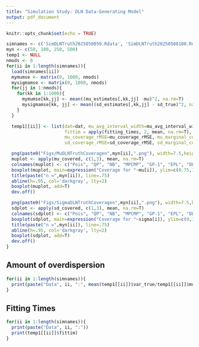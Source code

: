 ```yaml
---
title: "Simulation Study: DLN Data-Generating Model"
output: pdf_document
---
```


```r
knitr::opts_chunk$set(echo = TRUE)
```


```r
simnames <- c('SimDLNTruth2025050850.Rdata', 'SimDLNTruth20250508100.Rdata', 'SimDLNTruth20250508250.Rdata', 'SimDLNTruth20250508500.Rdata')
myn <- c(50, 100, 250, 500)
temp1 <- NULL
nmods <- 8
for(ii in 1:length(simnames)){
  load(simnames[ii])
  mymumse <- matrix(0, 1000, nmods)
  mysigmamse <- matrix(0, 1000, nmods)
  for(jj in 1:nmods){
    for(kk in 1:1000){
      mymumse[kk,jj] <- mean((mu_estimates[,kk,jj] -mu)^2, na.rm=T)
      mysigmamse[kk, jj] <- mean((sd_estimates[,kk,jj] - sd_true)^2, na.rm=T)
    }
  }

  temp1[[ii]] <- list(dat=dat, mu_avg_interval_width=mu_avg_interval_width, mu_avg_rmse=apply(mymumse, 2, mean, na.rm=T), #(apply((mu_estimates - array(rep(mu, 1000*5), c(400, 1000, 5)))^2,3,mean, na.rm=T)),
                      fittim = apply(fitting_times, 2, mean, na.rm=T),
                      mu_coverage_rMSE=mu_coverage_rMSE, mu_marginal_coverage=apply(mu_covered, 3, mean, na.rm=T), sd_avg_interval_width=sd_avg_interval_width, sd_avg_rmse=apply(mysigmamse,2,mean, na.rm=T), #(apply((sd_estimates - array(rep(sd_true, 1000*5), c(400, 1000, 5)))^2,3,mean, na.rm=T)),
                      sd_coverage_rMSE=sd_coverage_rMSE, sd_marginal_coverage=apply(sd_covered, 3, mean, na.rm=T), var_true=var_true,  mu=mu, beta_true=beta_true, alpha_true=alpha_true, mu_estimates=mu_estimates, sd_obs_cov=apply(sd_covered, c(1,3), mean, na.rm=T), mu_obs_cov=apply(mu_covered, c(1,3), mean, na.rm=T))

  png(paste0("Figs/MuDLNTruthCoveragen",myn[ii],".png"), width=7.5,height=5.1,units="in", res=300)
  muplot <- apply(mu_covered, c(1,3), mean, na.rm=T)
  colnames(muplot) <- c("Pois", "QP", "NB", "MPCMP", "GP-1", "EPL", "DLN-N", "DLN-EM")
  boxplot(muplot, main=expression("Coverage for "~mu[i]), ylim=c(0.75,1), plot=T, ylab="Coverage For n Observations", xlab="Method")
  title(paste("n =",myn[ii]), line=.75)
  abline(h=.95, col='darkgray', lty=2)
  boxplot(muplot, add=T)
  dev.off()

  png(paste0("Figs/SigmaDLNTruthCoveragen",myn[ii],".png"), width=7.5,height=5.1,units="in", res=300)
  sdplot <- apply(sd_covered, c(1,3), mean, na.rm=T)
  colnames(sdplot) <- c("Pois", "QP", "NB", "MPCMP", "GP-1", "EPL", "DLN-N", "DLN-EM")
  boxplot(sdplot, main=expression("Coverage for "~sigma[i]), ylim=c(0,1), plot=T, ylab="Coverage For n Observations", xlab="Method")
  title(paste("n =",myn[ii]), line=.75)
  abline(h=.95, col='darkgray', lty=2)
  boxplot(sdplot, add=T)
  dev.off()
}

```


## Amount of overdispersion

```r
for(ii in 1:length(simnames)){
  print(paste("Data", ii, ":", mean(temp1[[ii]]$var_true/temp1[[ii]]$mu)))
}
```

## Fitting Times

```r
for(ii in 1:length(simnames)){
  print(paste("Data", ii, ":"))
  print(temp1[[ii]]$fittim)
}
```
